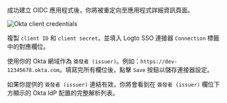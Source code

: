 成功建立 OIDC 應用程式後，你將被重定向至應用程式詳細資訊頁面。

<img src="/img/assets/okta_client_credentials.webp" alt="Okta client credentials" />

複製 `client ID` 和 `client secret`，並填入 Logto SSO 連接器 `Connection` 標籤中的對應欄位。

使用你的 Okta 網域作為 `簽發者 (issuer)`。例如：`https://dev-12345678.okta.com`。填寫完所有欄位後，點擊 `Save` 按鈕以儲存連接器設定。

如果你提供的 `簽發者 (issuer)` 連結有效，你將會看到在 `簽發者 (issuer)` 欄位下方顯示的 Okta IdP 配置的完整解析列表。
